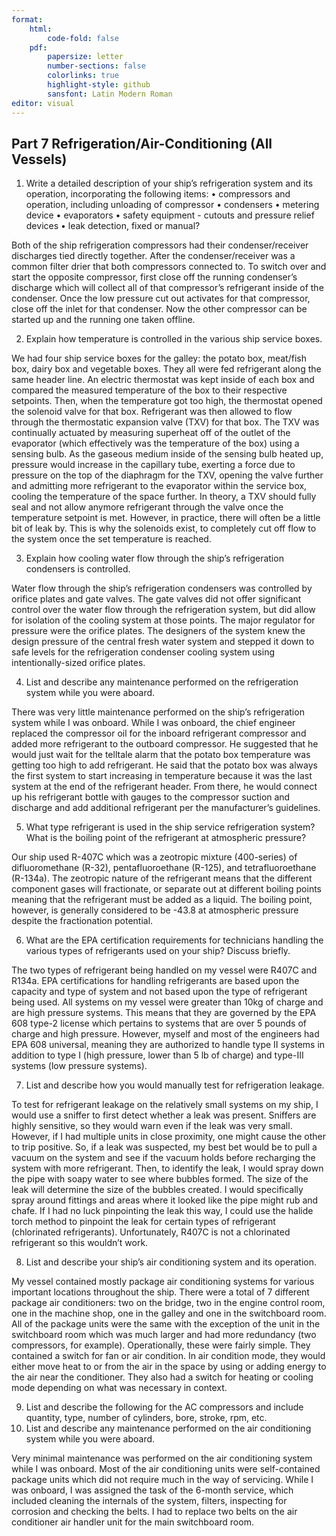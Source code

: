 ```yaml
---
format:
    html: 
        code-fold: false
    pdf:
        papersize: letter
        number-sections: false
        colorlinks: true
        highlight-style: github
        sansfont: Latin Modern Roman
editor: visual
---
```


## Part 7 Refrigeration/Air-Conditioning (All Vessels)


1.	Write a detailed description of your ship’s refrigeration system and its operation, incorporating the following items:
•	compressors and operation, including unloading of compressor
•	condensers
•	metering device 
•	evaporators
•	safety equipment - cutouts and pressure relief devices
•	leak detection, fixed or manual?

Both of the ship refrigeration compressors had their condenser/receiver discharges tied directly together. After the condenser/receiver was a common filter drier that both compressors connected to. To switch over and start the opposite compressor, first close off the running condenser's discharge which will collect all of that compressor's refrigerant inside of the condenser. Once the low pressure cut out activates for that compressor, close off the inlet for that condenser. Now the other compressor can be started up and the running one taken offline.  

2.	Explain how temperature is controlled in the various ship service boxes.

We had four ship service boxes for the galley: the potato box, meat/fish box, dairy box and vegetable boxes. They all were fed refrigerant along the same header line. An electric thermostat was kept inside of each box and compared the measured temperature of the box to their respective setpoints. Then, when the temperature got too high, the thermostat opened the solenoid valve for that box. Refrigerant was then allowed to flow through the thermostatic expansion valve (TXV) for that box. The TXV was continually actuated by measuring superheat off of the outlet of the evaporator (which effectively was the temperature of the box) using a sensing bulb. As the gaseous medium inside of the sensing bulb heated up, pressure would increase in the capillary tube, exerting a force due to pressure on the top of the diaphragm for the TXV, opening the valve further and admitting more refrigerant to the evaporator within the service box, cooling the temperature of the space further. In theory, a TXV should fully seal and not allow anymore refrigerant through the valve once the temperature setpoint is met. However, in practice, there will often be a little bit of leak by. This is why the solenoids exist, to completely cut off flow to the system once the set temperature is reached. 

3.	Explain how cooling water flow through the ship’s refrigeration condensers is controlled.

Water flow through the ship's refrigeration condensers was controlled by orifice plates and gate valves. The gate valves did not offer significant control over the water flow through the refrigeration system, but did allow for isolation of the cooling system at those points. The major regulator for pressure were the orifice plates. The designers of the system knew the design pressure of the central fresh water system and stepped it down to safe levels for the refrigeration condenser cooling system using intentionally-sized orifice plates.

4.	List and describe any maintenance performed on the refrigeration system while you were aboard.

There was very little maintenance performed on the ship's refrigeration system while I was onboard. While I was onboard, the chief engineer replaced the compressor oil for the inboard refrigerant compressor and added more refrigerant to the outboard compressor. He suggested that he would just wait for the telltale alarm that the potato box temperature was getting too high to add refrigerant. He said that the potato box was always the first system to start increasing in temperature because it was the last system at the end of the refrigerant header. From there, he would connect up his refrigerant bottle with gauges to the compressor suction and discharge and add additional refrigerant per the manufacturer's guidelines.

5.	What type refrigerant is used in the ship service refrigeration system? What is the boiling point of the refrigerant at atmospheric pressure?

Our ship used R-407C which was a zeotropic mixture (400-series) of difluoromethane (R-32), pentafluoroethane (R-125), and tetrafluoroethane (R-134a). The zeotropic nature of the refrigerant means that the different component gases will fractionate, or separate out at different boiling points meaning that the refrigerant must be added as a liquid. The boiling point, however, is generally considered to be -43.8 \degC at atmospheric pressure despite the fractionation potential.

6.	What are the EPA certification requirements for technicians handling the various types of refrigerants used on your ship? Discuss briefly.

The two types of refrigerant being handled on my vessel were R407C and R134a. EPA certifications for handling refrigerants are based upon the capacity and type of system and not based upon the type of refrigerant being used. All systems on my vessel were greater than 10kg of charge and are high pressure systems. This means that they are governed by the EPA 608 type-2 license which pertains to systems that are over 5 pounds of charge and high pressure. However, myself and most of the engineers had EPA 608 universal, meaning they are authorized to handle type II systems in addition to type I (high pressure, lower than 5 lb of charge) and type-III systems (low pressure systems).

7.	List and describe how you would manually test for refrigeration leakage.

To test for refrigerant leakage on the relatively small systems on my ship, I would use a sniffer to first detect whether a leak was present. Sniffers are highly sensitive, so they would warn even if the leak was very small. However, if I had multiple units in close proximity, one might cause the other to trip positive. So, if a leak was suspected, my best bet would be to pull a vacuum on the system and see if the vacuum holds before recharging the system with more refrigerant. Then, to identify the leak, I would spray down the pipe with soapy water to see where bubbles formed. The size of the leak will determine the size of the bubbles created. I would specifically spray around fittings and areas where it looked like the pipe might rub and chafe. If I had no luck pinpointing the leak this way, I could use the halide torch method to pinpoint the leak for certain types of refrigerant (chlorinated refrigerants). Unfortunately, R407C is not a chlorinated refrigerant so this wouldn't work.

8.  List and describe your ship's air conditioning system and its operation.

My vessel contained mostly package air conditioning systems for various important locations throughout the ship. There were a total of 7 different package air conditioners: two on the bridge, two in the engine control room, one in the machine shop, one in the galley and one in the switchboard room. All of the package units were the same with the exception of the unit in the switchboard room which was much larger and had more redundancy (two compressors, for example). Operationally, these were fairly simple. They contained a switch for fan or air condition. In air condition mode, they would either move heat to or from the air in the space by using or adding energy to the air near the conditioner. They also had a switch for heating or cooling mode depending on what was necessary in context. 

9.	List and describe the following for the AC compressors and include quantity, type, number of cylinders, bore, stroke, rpm, etc.
10.	List and describe any maintenance performed on the air conditioning system while you were aboard.  

Very minimal maintenance was performed on the air conditioning system while I was onboard. Most of the air conditioning units were self-contained package units which did not require much in the way of servicing. While I was onboard, I was assigned the task of the 6-month service, which included cleaning the internals of the system, filters, inspecting for corrosion and checking the belts. I had to replace two belts on the air conditioner air handler unit for the main switchboard room. 